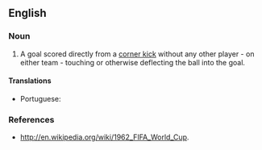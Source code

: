 ==English==

===Noun===
{{en-noun|head=[[Olympic]] [[goal]]}}

# {{context|football|lang=en}} A goal scored directly from a [[corner kick]] without any other player - on either team - touching or otherwise deflecting the ball into the goal.

====Translations====
{{trans-top|goal scored directly from a corner kick}}
* Portuguese: {{t|pt|gol olímpico|m}}
{{trans-mid}}
{{trans-bottom}}

===References===
* http://en.wikipedia.org/wiki/1962_FIFA_World_Cup.